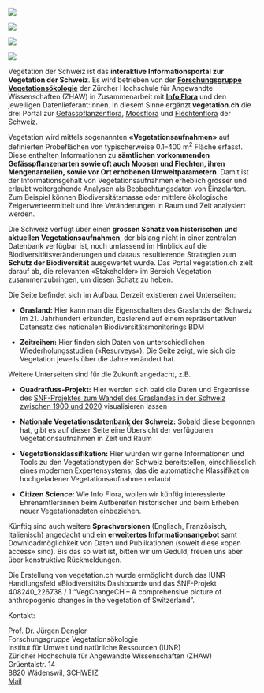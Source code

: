 


:::{layout-nrow=1 .column-page}

![](images/D72_0587.jpg)

![](images/JD205470.jpg)

![](images/JD203137.jpg)

![](images/JD191687.jpg)
:::

Vegetation der Schweiz ist das **interaktive Informationsportal zur Vegetation der Schweiz**. Es wird betrieben von der [**Forschungsgruppe Vegetationsökologie**](https://www.zhaw.ch/de/lsfm/institute-zentren/iunr/geooekologie/vegetationsoekologie/) der Zürcher Hochschule für Angewandte Wissenschaften (ZHAW) in Zusammenarbeit mit [**Info Flora**](https://www.infoflora.ch/de/) und den jeweiligen Datenlieferant:innen. In diesem Sinne ergänzt **vegetation.ch** die drei Portal zur [Gefässpflanzenflora](https://www.infoflora.ch/de/), [Moosflora](https://www.swissbryophytes.ch/index.php/de/) und [Flechtenflora](https://swisslichens.wsl.ch/de/) der Schweiz.

Vegetation wird mittels sogenannten **«Vegetationsaufnahmen»** auf definierten Probeflächen von typischerweise 0.1--400 m^2^ Fläche erfasst. Diese enthalten Informationen zu **sämtlichen vorkommenden Gefässpflanzenarten sowie oft auch Moosen und Flechten, ihren Mengenanteilen, sowie vor Ort erhobenen Umweltparametern**. Damit ist der Informationsgehalt von Vegetationsaufnahmen erheblich grösser und erlaubt weitergehende Analysen als Beobachtungsdaten von Einzelarten. Zum Beispiel können Biodiversitätsmasse oder mittlere ökologische Zeigerwerteermittelt und ihre Veränderungen in Raum und Zeit analysiert werden.

Die Schweiz verfügt über einen **grossen Schatz von historischen und aktuellen Vegetationsaufnahmen**, der bislang nicht in einer zentralen Datenbank verfügbar ist, noch umfassend im Hinblick auf die Biodiversitätsveränderungen und daraus resultierende Strategien zum **Schutz der Biodiversität** ausgewertet wurde. Das Portal vegetation.ch zielt darauf ab, die relevanten «Stakeholder» im Bereich Vegetation zusammenzubringen, um diesen Schatz zu heben.

Die Seite befindet sich im Aufbau. Derzeit existieren zwei Unterseiten:

-   **Grasland:** Hier kann man die Eigenschaften des Graslands der Schweiz im 21. Jahrhundert erkunden, basierend auf einem repräsentativen Datensatz des nationalen Biodiversitätsmonitorings BDM

-   **Zeitreihen:** Hier finden sich Daten von unterschiedlichen Wiederholungsstudien («Resurveys»). Die Seite zeigt, wie sich die Vegetation jeweils über die Jahre verändert hat.

Weitere Unterseiten sind für die Zukunft angedacht, z.B.

-   **Quadratfuss-Projekt:** Hier werden sich bald die Daten und Ergebnisse des [SNF-Projektes zum Wandel des Graslandes in der Schweiz zwischen 1900 und 2020](https://www.zhaw.ch/de/lsfm/institute-zentren/iunr/geooekologie/vegetationsoekologie/squarefoot/) visualisieren lassen

-   **Nationale Vegetationsdatenbank der Schweiz:** Sobald diese begonnen hat, gibt es auf dieser Seite eine Übersicht der verfügbaren Vegetationsaufnahmen in Zeit und Raum

-   **Vegetationsklassifikation:** Hier würden wir gerne Informationen und Tools zu den Vegetationstypen der Schweiz bereitstellen, einschliesslich eines modernen Expertensystems, das die automatische Klassifikation hochgeladener Vegetationsaufnahmen erlaubt

-   **Citizen Science:** Wie Info Flora, wollen wir künftig interessierte Ehrenamtler:innen beim Aufbereiten historischer und beim Erheben neuer Vegetationsdaten einbeziehen.

Künftig sind auch weitere **Sprachversionen** (Englisch, Französisch, Italienisch) angedacht und ein **erweitertes Informationsangebot** samt Downloadmöglichkeit von Daten und Publikationen (soweit diese «open access» sind). Bis das so weit ist, bitten wir um Geduld, freuen uns aber über konstruktive Rückmeldungen.

Die Erstellung von vegetation.ch wurde ermöglicht durch das IUNR-Handlungsfeld «Biodiversitäts Dashboard» und das SNF-Projekt 408240_226738 / 1 "VegChangeCH -- A comprehensive picture of anthropogenic changes in the vegetation of Switzerland".

<div id="kontakt">

<div>
Kontakt: 
</div>

<div>
Prof. Dr. Jürgen Dengler\
Forschungsgruppe Vegetationsökologie\
Institut für Umwelt und natürliche Ressourcen (IUNR)\
Züricher Hochschule für Angewandte Wissenschaften (ZHAW)\
Grüentalstr. 14\
8820 Wädenswil, SCHWEIZ\
[Mail](mailto:juergen.dengler@zhaw.ch,seih@zhaw.ch?subject=Vegetation.ch)
</div>


</div>



